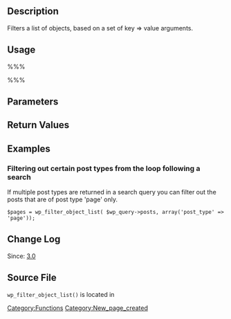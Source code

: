 == Description ==

Filters a list of objects, based on a set of key => value arguments.

== Usage ==

%%%<?php wp_filter_object_list( $list, $args, $operator, $field ); ?>%%%

== Parameters ==

{{Parameter|$list|array|An array of objects to filter|required}}

{{Parameter|$args|array|An array of key &#61;> value arguments to match against each object|optional|array()}}

{{Parameter|$operator|string|The logical operation to perform. 'or' means only one element from the array needs to match; 'and' means all elements must match. The default is 'and'.|optional|and}}

{{Parameter|$field|boolean&#124;string|A field from the object to place instead of the entire object|optional|false}}

== Return Values ==

{{Return||array|A list of objects or object fields}}

== Examples ==

=== Filtering out certain post types from the loop following a search ===


If multiple post types are returned in a search query you can filter out the posts that are of post type 'page' only.

<pre>
$pages = wp_filter_object_list( $wp_query->posts, array('post_type' => 'page'));
</pre>


== Change Log ==

Since: [[Version 3.0|3.0]]

== Source File ==

<tt>wp_filter_object_list()</tt> is located in {{Trac|wp-includes/functions.php}}

[[Category:Functions]]

[[Category:New_page_created]]